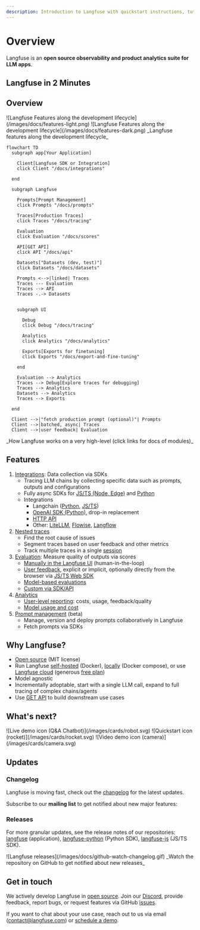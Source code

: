 ```yaml
---
description: Introduction to Langfuse with quickstart instructions, tutorials, and more.
---
```



# Overview

Langfuse is an **open source observability and product analytics suite for LLM apps**.

## Langfuse in 2 Minutes

<CloudflareVideo
  videoId="ff57153dd945da86f7549c1f30daaea2"
  aspectRatio={1.71}
/>

## Overview

<Frame
  transparent
  fullWidth
  className="mt-10 rounded-lg ring-primary/20 ring-1 dark:hidden"
>
  ![Langfuse Features along the development
  lifecycle](/images/docs/features-light.png)
</Frame>
<Frame
  transparent
  fullWidth
  className="mt-10 rounded-lg ring-primary/20 ring-1 hidden dark:block"
>
  ![Langfuse Features along the development
  lifecycle](/images/docs/features-dark.png)
</Frame>
<span>_Langfuse features along the development lifecycle_</span>

<div className="mt-10 ring-1 ring-primary/20 rounded-lg p-5">

```mermaid
flowchart TD
  subgraph app[Your Application]

    Client[Langfuse SDK or Integration]
    click Client "/docs/integrations"

  end

  subgraph Langfuse

    Prompts[Prompt Management]
    click Prompts "/docs/prompts"

    Traces[Production Traces]
    click Traces "/docs/tracing"

    Evaluation
    click Evaluation "/docs/scores"

    API[GET API]
    click API "/docs/api"

    Datasets["Datasets (dev, test)"]
    click Datasets "/docs/datasets"

    Prompts <-->|linked| Traces
    Traces --- Evaluation
    Traces --> API
    Traces -.-> Datasets


    subgraph UI

      Debug
      click Debug "/docs/tracing"

      Analytics
      click Analytics "/docs/analytics"

      Exports[Exports for finetuning]
      click Exports "/docs/export-and-fine-tuning"

    end

    Evaluation --> Analytics
    Traces --> Debug[Explore traces for debugging]
    Traces --> Analytics
    Datasets --> Analytics
    Traces --> Exports

  end

  Client -->|"fetch production prompt (optional)"| Prompts
  Client -->|batched, async| Traces
  Client -->|user feedback| Evaluation
```

</div>
<span>_How Langfuse works on a very high-level (click links for docs of modules)_</span>

## Features

1. [Integrations](/docs/integrations): Data collection via SDKs
   - Tracing LLM chains by collecting specific data such as prompts, outputs and configurations
   - Fully async SDKs for [JS/TS (Node, Edge)](/docs/sdk/typescript) and [Python](/docs/sdk/python)
   - Integrations
     - Langchain ([Python](/docs/langchain/python), [JS/TS](/docs/langchain/typescript))
     - [OpenAI SDK (Python)](/docs/openai), drop-in replacement
     - [HTTP API](/docs/api)
     - Other: [LiteLLM](/docs/litellm), [Flowise](/docs/flowise), [Langflow](/docs/langflow)
1. [Nested traces](/docs/tracing)
   - Find the root cause of issues
   - Segment traces based on user feedback and other metrics
   - Track multiple traces in a single [session](/docs/sessions)
1. [Evaluation](/docs/scores): Measure quality of outputs via scores
   - [Manually in the Langfuse UI](/docs/scores/manually) (human-in-the-loop)
   - [User feedback](/docs/scores/user-feedback), explicit or implicit, optionally directly from the browser via [JS/TS Web SDK](/docs/sdk/typescript-web)
   - [Model-based evaluations](/docs/scores/model-based-evals)
   - [Custom via SDK/API](/docs/scores/custom)
1. [Analytics](/docs/analytics)
   - [User-level reporting](/docs/user-explorer): costs, usage, feedback/quality
   - [Model usage and cost](/docs/model-usage-and-cost)
1. [Prompt management](/docs/prompts) (beta)
   - Manage, version and deploy prompts collaboratively in Langfuse
   - Fetch prompts via SDKs

## Why Langfuse?

- [Open source](/docs/open-source) (MIT license)
- Run Langfuse [self-hosted](/docs/deployment/self-host) (Docker), [locally](/docs/deployment/local) (Docker compose), or use [Langfuse cloud](/docs/deployment/cloud) (generous [free plan](/pricing))
- Model agnostic
- Incrementally adoptable, start with a single LLM call, expand to full tracing of complex chains/agents
- Use [GET API](/docs/api) to build downstream use cases

## What's next?

<Cards num={3}>
  <Card href="/docs/demo" title="Live demo" image arrow>
    ![Live demo icon (Q&A Chatbot)](/images/cards/robot.svg)
  </Card>
  <Card href="/docs/get-started" title="Quickstart" image arrow>
    ![Quickstart icon (rocket)](/images/cards/rocket.svg)
  </Card>
  <Card href="/docs/video" title="Langfuse in 2 minutes" image arrow>
    ![Video demo icon (camera)](/images/cards/camera.svg)
  </Card>
</Cards>

## Updates

### Changelog

Langfuse is moving fast, check out the [changelog](/changelog) for the latest updates.

Subscribe to our **mailing list** to get notified about new major features:

<ProductUpdateSignup source="langfuse.com/docs" className="mt-2" />

### Releases

For more granular updates, see the release notes of our repositories: [langfuse](https://github.com/langfuse/langfuse/releases) (application), [langfuse-python](https://github.com/langfuse/langfuse-python/releases) (Python SDK), [langfuse-js](https://github.com/langfuse/langfuse-js/releases) (JS/TS SDK).

<Frame className="max-w-md block mb-0" border>
  ![Langfuse releases](/images/docs/github-watch-changelog.gif)
</Frame>
<span>_Watch the repository on GitHub to get notified about new releases_</span>

## Get in touch

We actively develop Langfuse in [open source](/docs/open-source). Join our [Discord](/discord), provide feedback, report bugs, or request features via GitHub [issues](/issue).

If you want to chat about your use case, reach out to us via email (contact@langfuse.com) or [schedule a demo](/schedule-demo).
